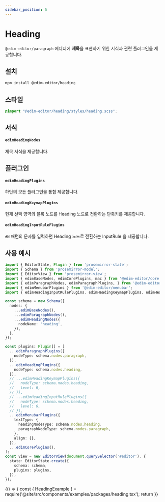 ```yaml
---
sidebar_position: 5
---
```


# Heading

`@edim-editor/paragraph` 에디터에 **제목**을 표현하기 위한 서식과 관련 플러그인을 제공합니다.

## 설치

```bash
npm install @edim-editor/heading
```

## 스타일

```css title="src/index.scss"
@import "@edim-editor/heading/styles/heading.scss";
```

## 서식

#### `edimHeadingNodes`

제목 서식을 제공합니다.

## 플러그인

#### `edimHeadingPlugins`

하단의 모든 플러그인을 통합 제공합니다.

#### `edimHeadingKeymapPlugins`

현재 선택 영역의 블록 노드를 Heading 노드로 전환하는 단축키를 제공합니다.

#### `edimHeadingInputRulePlugins`

`#N` 패턴의 문자를 입력하면 Heading 노드로 전환하는 InputRule 을 제공합니다.

## 사용 예시

```typescript title="src/index.ts"
import { EditorState, Plugin } from 'prosemirror-state';
import { Schema } from 'prosemirror-model';
import { EditorView } from 'prosemirror-view';
import { edimBaseNodes, edimCorePlugins, mac } from '@edim-editor/core';
import { edimParagraphNodes, edimParagraphPlugins, } from '@edim-editor/paragraph';
import { edimMenubarPlugins } from '@edim-editor/menubar';
import { edimHeadingInputRulePlugins, edimHeadingKeymapPlugins, edimHeadingNodes, edimHeadingPlugins } from '@edim-editor/heading';

const schema = new Schema({
  nodes: {
    ...edimBaseNodes(),
    ...edimParagraphNodes(),
    ...edimHeadingNodes({
      nodeName: 'heading',
    }),
  },
});

const plugins: Plugin[] = [
  ...edimParagraphPlugins({
    nodeType: schema.nodes.paragraph,
  }),
  ...edimHeadingPlugins({
    nodeType: schema.nodes.heading,
  }),
  // ...edimHeadingKeymapPlugins({
  //   nodeType: schema.nodes.heading,
  //   level: 6,
  // }),
  // ...edimHeadingInputRulePlugins({
  //   nodeType: schema.nodes.heading,
  //   level: 6,
  // }),
  ...edimMenubarPlugins({
    textType: {
      headingNodeType: schema.nodes.heading,
      paragraphNodeType: schema.nodes.paragraph,
    },
    align: {},
  }),
  ...edimCorePlugins(),
];
const view = new EditorView(document.querySelector('#editor'), {
  state: EditorState.create({
    schema: schema,
    plugins: plugins,
  }),
});
```

<BrowserOnly>
  {() => {
    const { HeadingExample } = require('@site/src/components/examples/packages/heading.tsx');
    return <HeadingExample />
  }}
</BrowserOnly>


